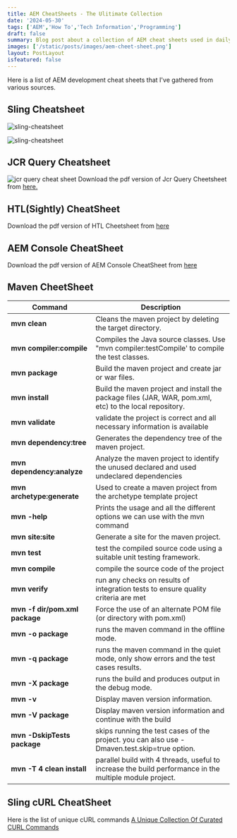 ```yaml
---
title: AEM CheatSheets - The Ulitimate Collection
date: '2024-05-30'
tags: ['AEM','How To','Tech Information','Programming']
draft: false
summary: Blog post about a collection of AEM cheat sheets used in daily AEM development.
images: ['/static/posts/images/aem-cheet-sheet.png']
layout: PostLayout
isfeatured: false
---
```


Here is a list of AEM development cheat sheets that I've gathered from various sources.

<TOCInline toc={props.toc} exclude="Overview" toHeading={2} />

## Sling Cheatsheet
![sling-cheatsheet](https://experienceleague.adobe.com/en/docs/experience-manager-65/content/implementing/developing/platform/media_1b9a37c84e3ea292bb66f8d7a0bfb70f911766fa0.png)

![sling-cheatsheet](https://experienceleague.adobe.com/en/docs/experience-manager-65/content/implementing/developing/platform/media_11ebea66057ac0b19d7e18779a2b8c4163ef393e9.png)

## JCR Query Cheatsheet
![jcr query cheat sheet](https://freeimghost.net/images/2024/05/30/jcr_query_cheetsheet.jpeg)
Download the pdf version of Jcr Query Cheetsheet from [here.](https://drive.google.com/file/d/1R1qIiOsU_lN387y4GlqytbUV1-K9xUpt/view?usp=drive_link)


## HTL(Sightly) CheatSheet
Download the pdf version of HTL Cheetsheet from [here](https://drive.google.com/file/d/11mCTlndsWr5fuWjW4L6dIH0DcUZSS63w/view?usp=drive_link)

## AEM Console CheatSheet
Download the pdf version of AEM Console CheatSheet from [here](https://drive.google.com/file/d/1WPC49IGOkmACDiocszUQKiHNACMC28qH/view?usp=drive_link)


## Maven CheetSheet

|Command|  Description|
|--|--|
|  **mvn clean**|  Cleans the maven project by deleting the target directory.|
|  **mvn compiler:compile**|  Compiles the Java source classes. Use "mvn compiler:testCompile' to compile the test classes.|
|  **mvn package**|  Build the maven project and create jar or war files.|
|  **mvn install**|  Build the maven project and install the package files (JAR, WAR, pom.xml, etc) to the local repository.|
|  **mvn validate**|  validate the project is correct and all necessary information is available|
|  **mvn dependency:tree**|  Generates the dependency tree of the maven project.|
|  **mvn dependency:analyze**|  Analyze the maven project to identify the unused declared and used undeclared dependencies|
|  **mvn archetype:generate**|  Used to create a maven project from the archetype template project|
|  **mvn -help**|  Prints the usage and all the different options we can use with the mvn command|
|  **mvn site:site**|  Generate a site for the maven project.|
|  **mvn test**|  test the compiled source code using a suitable unit testing framework.|
|  **mvn compile**|  compile the source code of the project|
|  **mvn verify**|  run any checks on results of integration tests to ensure quality criteria are met|
|  **mvn -f dir/pom.xml package**|  Force the use of an alternate POM file (or directory with pom.xml)|
|   **mvn -o package**|  runs the maven command in the offline mode.|
|  **mvn -q package**|  runs the maven command in the quiet mode, only show errors and the test cases results.|
|  **mvn -X package**|  runs the build and produces output in the debug mode.|
|  **mvn -v**|  Display maven version information.|
|  **mvn -V package**| Display maven version information and continue with the build|
|  **mvn -DskipTests package**| skips running the test cases of the project. you can also use -Dmaven.test.skip=true option.|
|  **mvn -T 4 clean install**| parallel build with 4 threads, useful to increase the build performance in the multiple module project.|

## Sling cURL CheatSheet

Here is the list of unique cURL commands [A Unique Collection Of Curated CURL Commands](/blog/a-unique-collection-of-curated-curl-commands)